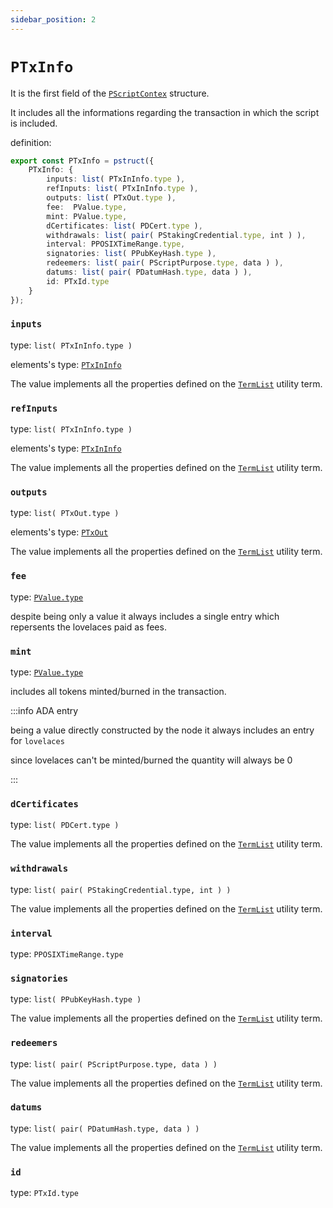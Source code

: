 ```yaml
---
sidebar_position: 2
---
```


# `PTxInfo`

It is the first field of the [`PScriptContex`](./PScriptContex) structure.

It includes all the informations regarding the transaction in which the script is included.

definition:

```ts
export const PTxInfo = pstruct({
    PTxInfo: {
        inputs: list( PTxInInfo.type ),
        refInputs: list( PTxInInfo.type ),
        outputs: list( PTxOut.type ),
        fee:  PValue.type,
        mint: PValue.type,
        dCertificates: list( PDCert.type ),
        withdrawals: list( pair( PStakingCredential.type, int ) ),
        interval: PPOSIXTimeRange.type,
        signatories: list( PPubKeyHash.type ),
        redeemers: list( pair( PScriptPurpose.type, data ) ),
        datums: list( pair( PDatumHash.type, data ) ),
        id: PTxId.type
    }
});
```

### `inputs`

type: `list( PTxInInfo.type )`

elements's type: [`PTxInInfo`](./PTxInInfo)

The value implements all the properties defined on the [`TermList`](../../stdlib/TermList) utility term.


### `refInputs`

type: `list( PTxInInfo.type )`

elements's type: [`PTxInInfo`](./PTxInInfo)

The value implements all the properties defined on the [`TermList`](../../stdlib/TermList) utility term.


### `outputs`

type: `list( PTxOut.type )`

elements's type: [`PTxOut`](./PTxOut)

The value implements all the properties defined on the [`TermList`](../../stdlib/TermList) utility term.


### `fee`

type: [`PValue.type`](./PValue)

despite being only a value it always includes a single entry which repersents the lovelaces paid as fees.

### `mint`

type: [`PValue.type`](./PValue)

includes all tokens minted/burned in the transaction.

:::info ADA entry

being a value directly constructed by the node it always includes an entry for `lovelaces`

since lovelaces can't be minted/burned the quantity will always be 0

:::

### `dCertificates`

type: `list( PDCert.type )`

The value implements all the properties defined on the [`TermList`](../../stdlib/TermList) utility term.


### `withdrawals`

type: `list( pair( PStakingCredential.type, int ) )`

The value implements all the properties defined on the [`TermList`](../../stdlib/TermList) utility term.


### `interval`

type: `PPOSIXTimeRange.type`


### `signatories`

type: `list( PPubKeyHash.type )`

The value implements all the properties defined on the [`TermList`](../../stdlib/TermList) utility term.


### `redeemers`

type: `list( pair( PScriptPurpose.type, data ) )`

The value implements all the properties defined on the [`TermList`](../../stdlib/TermList) utility term.


### `datums`

type: `list( pair( PDatumHash.type, data ) )`

The value implements all the properties defined on the [`TermList`](../../stdlib/TermList) utility term.


### `id`

type: `PTxId.type`

